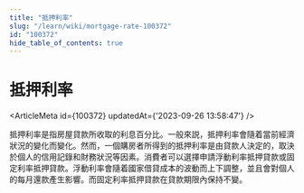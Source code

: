 ```yaml
---
title: "抵押利率"
slug: "/learn/wiki/mortgage-rate-100372"
id: "100372"
hide_table_of_contents: true
---
```



# 抵押利率

<ArticleMeta id={100372} updatedAt={'2023-09-26 13:58:47'} />
<div className='border-solid border-b border-t-0 my-4 border-[var(--ifm-color-gray-300)]' />

抵押利率是指房屋貸款所收取的利息百分比。一般來説，抵押利率會隨着當前經濟狀況的變化而變化。然而，一個購房者所得到的抵押利率是由貸款人決定的，取決於個人的信用記錄和財務狀況等因素。消費者可以選擇申請浮動利率抵押貸款或固定利率抵押貸款。浮動利率會隨着國家借貸成本的波動而上下調整，並且會對個人的每月還款產生影響。而固定利率抵押貸款在貸款期限內保持不變。
